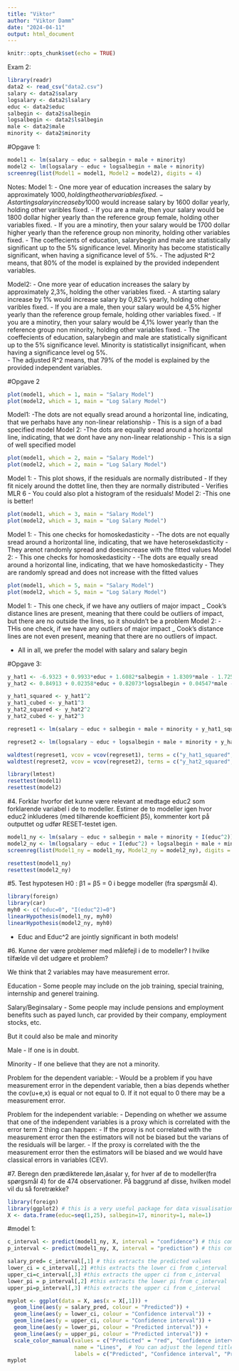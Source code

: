 ```yaml
---
title: "Viktor"
author: "Viktor Damm"
date: "2024-04-11"
output: html_document
---
```


```r
knitr::opts_chunk$set(echo = TRUE)
```

Exam 2: 

```r
library(readr)
data2 <- read_csv("data2.csv")
salary <- data2$salary
logsalary <- data2$lsalary
educ <- data2$educ
salbegin <- data2$salbegin
logsalbegin <- data2$lsalbegin
male <- data2$male
minority <- data2$minority
```

#Opgave 1: 

```r
model1 <- lm(salary ~ educ + salbegin + male + minority)
model2 <- lm(logsalary ~ educ + logsalbegin + male + minority)
screenreg(list(Model1 = model1, Model2 = model2), digits = 4)
```

Notes: 
Model 1: 
- One more year of education increases the salary by approximately 1000$, holding the other variables fixed. 
- A starting salary increase by 1000$ would increase salary by 1600 dollar yearly, holding other varibles fixed.
- If you are a male, then your salary would be 1800 dollar higher yearly than the reference group female, holding other variables fixed.
- If you are a minotiry, then your salary would be 1700 dollar higher yearly than the reference group non minority, holding other variables fixed.
- The coeffecients of education, salarybegin and male are statistically significant up to the 5% significance level. Minority has become statistically significant, when having a significance level of 5%. 
- The adjusted R^2 means, that 80% of the model is explained by the provided independent variables. 

Model2:
- One more year of education increases the salary by approximately 2,3%, holding the other variables fixed. 
- A starting salary increase by 1% would increase salary by 0,82% yearly, holding other varibles fixed.
- If you are a male, then your salary would be 4,5% higher yearly than the reference group female, holding other variables fixed.
- If you are a minotiry, then your salary would be 4,1% lower yearly than the reference group non minority, holding other variables fixed.
- The coeffecients of education, salarybegin and male are statistically significant up to the 5% significance level. Minority is statisticallyt insignificant, when having a significance level og 5%.  
- The adjusted R^2 means, that 79% of the model is explained by the provided independent variables. 

#Opgave 2

```r
plot(model1, which = 1, main = "Salary Model")
plot(model2, which = 1, main = "Log Salary Model")
```
Model1:
-The dots are not equally sread around a horizontal line, indicating, that we perhabs have any non-linear relationship 
- This is a sign of a bad specified model
Model 2:
-The dots are equally sread around a horizontal line, indicating, that we dont have any non-linear relationship 
- This is a sign of well specified model

```r
plot(model1, which = 2, main = "Salary Model")
plot(model2, which = 2, main = "Log Salary Model")
```
Model 1: 
- This plot shows, if the residuals are normally distributed
- If they fit nicely around the dottet line, then they are normally distributed 
- Verifies MLR 6
- You could also plot a histogram of the residuals!
Model 2: 
-This one is better!

```r
plot(model1, which = 3, main = "Salary Model")
plot(model2, which = 3, main = "Log Salary Model")
```
Model 1: 
- This one checks for homoskedasticity
- -The dots are not equally sread around a horizontal line, indicating, that we have heterosekdasticity
- They arenot randomly spread and doesincrease with the fitted values 
Model 2:
- This one checks for homoskedasticity
- -The dots are equally sread around a horizontal line, indicating, that we have homoskedasticity
- They are randomly spread and does not increase with the fitted values 

```r
plot(model1, which = 5, main = "Salary Model")
plot(model2, which = 5, main = "Log Salary Model")
```
Model 1:
- This one check, if we have any outliers of major impact
_ Cook's distance lines are present, meaning that there could be outliers of impact, but there are no outside the lines, so it shouldn't be a problem
Model 2:
- THis one check, if we have any outliers of major impact
_ Cook's distance lines are not even present, meaning that there are no outliers of impact.

- All in all, we prefer the model with salary and salary begin 

#Opgave 3: 

```r
y_hat1 <- -6.9323 + 0.9933*educ + 1.6082*salbegin + 1.8309*male - 1.7254*minority
y_hat2 <- 0.84913 + 0.02358*educ + 0.82073*logsalbegin + 0.04547*male - 0.04186*minority
```

```r
y_hat1_squared <- y_hat1^2
y_hat1_cubed <- y_hat1^3
y_hat2_squared <- y_hat2^2
y_hat2_cubed <- y_hat2^3
```

```r
regreset1 <- lm(salary ~ educ + salbegin + male + minority + y_hat1_squared + y_hat1_cubed)
```

```r
regreset2 <- lm(logsalary ~ educ + logsalbegin + male + minority + y_hat2_squared + y_hat2_cubed)
```

```r
waldtest(regreset1, vcov = vcov(regreset1), terms = c("y_hat1_squared", "y_hat1_cubed")) #tester manuelt om de hver især er = 0
waldtest(regreset2, vcov = vcov(regreset2), terms = c("y_hat2_squared", "y_hat2_cubed"))   #tester manuelt om de hver især er = 0
```

```r
library(lmtest)
resettest(model1)
resettest(model2)
```

#4. Forklar hvorfor det kunne være relevant at medtage educ2 som forklarende variabel i de to modeller. Estimer de to modeller igen hvor educ2 inkluderes (med tilhørende koefficient β5), kommenter kort på outputtet og udfør RESET-testet igen.

```r
model1_ny <- lm(salary ~ educ + salbegin + male + minority + I(educ^2))
model2_ny <- lm(logsalary ~ educ + I(educ^2) + logsalbegin + male + minority + I(educ^2))
screenreg(list(Model1_ny = model1_ny, Model2_ny = model2_ny), digits = 4)
```

```r
resettest(model1_ny)
resettest(model2_ny)
```

#5. Test hypotesen H0 : β1 = β5 = 0 i begge modeller (fra spørgsmål 4).

```r
library(foreign)
library(car)
myh0 <- c("educ=0", "I(educ^2)=0")
linearHypothesis(model1_ny, myh0)
linearHypothesis(model2_ny, myh0)
```

- Educ and Educ^2 are jointly significant in both models!

#6. Kunne der være problemer med målefejl i de to modeller? I hvilke tilfælde vil det udgøre et problem?

We think that 2 variables may have measurement error. 

Education
- Some people may include on the job training, special training, internship and generel training.

Salary/Beginsalary
- Some people may include pensions and employment benefits such as payed lunch, car provided by their company, employment stocks, etc.

But it could also be male and minority

Male
- If one is in doubt.

Minority
- If one believe that they are not a minority.


Problem for the dependent variable:
- Would be a problem if you have measurement error in the dependent variable, then a bias depends whether the cov(u+e,x) is equal or not equal to 0. If it not equal to 0 there may be a measurement error.

Problem for the independent variable:
- Depending on whether we assume that one of the independent variables is a proxy which is correlated with the error term 2 thing can happen:
- If the proxy is not correlated with the measurement error then the estimators will not be biased but the varians of the residuals will be larger.
- If the proxy is correlated with the the measurement error then the estimators will be biased and we would have classical errors in variables (CEV).

#7. Beregn den prædikterede løn,ásalar y, for hver af de to modeller(fra spørgsmål 4) for de 474 observationer. På baggrund af disse, hvilken model vil du så foretrække?

```r
library(foreign)
library(ggplot2) # this is a very useful package for data visualisation in R.
X <- data.frame(educ=seq(1,25), salbegin=17, minority=1, male=1)
```

#model 1:
```r
c_interval <- predict(model1_ny, X, interval = "confidence") # this computes the CI for the model 
p_interval <- predict(model1_ny, X, interval = "prediction") # this computes the PI for the model
```

```r
salary_pred= c_interval[,1] # this extracts the predicted values 
lower_ci = c_interval[,2] #this extracts the lower ci from c_interval 
upper_ci=c_interval[,3] #this extracts the upper ci from c_interval 
lower_pi = p_interval[,2] #this extracts the lower pi from c_interval 
upper_pi=p_interval[,3] #this extracts the upper ci from c_interval
```

```r
myplot <- ggplot(data = X, aes(x = X[,1])) +
  geom_line(aes(y = salary_pred, colour = "Predicted")) +
  geom_line(aes(y = lower_ci, colour = "Confidence interval")) +
  geom_line(aes(y = upper_ci, colour = "Confidence interval")) +
  geom_line(aes(y = lower_pi, colour = "Predicted interval")) +
  geom_line(aes(y = upper_pi, colour = "Predicted interval")) +
  scale_color_manual(values = c("Predicted" = "red", "Confidence interval" = "blue", "Predicted interval" = "green"),
                     name = "Lines",  # You can adjust the legend title here
                     labels = c("Predicted", "Confidence interval", "Predicted interval"))  # You can adjust the legend labels here
myplot
```
